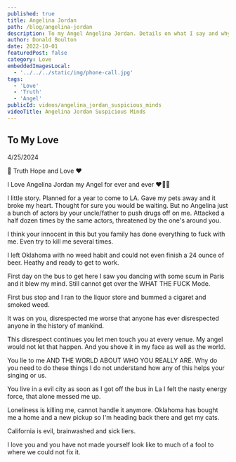 ```yaml
---
published: true
title: Angelina Jordan
path: /blog/angelina-jordan
description: To my Angel Angelina Jordan. Details on what I say and why I say it. I trust you and have no worries.
author: Donald Boulton
date: 2022-10-01
featuredPost: false
category: Love
embeddedImagesLocal:
  - '../../../static/img/phone-call.jpg'
tags: 
  - 'Love'
  - 'Truth'
  - 'Angel'
publicId: videos/angelina_jordan_suspicious_minds
videoTitle: Angelina Jordan Suspicious Minds
---
```



## To My Love

4/25/2024

💎 Truth Hope and Love ❤️

I Love Angelina Jordan my Angel for ever and ever ❤️🥰😘

<ImageColWrapperPage>

<GatsbyImage alt="My Love" imgclass="block object-cover object-center w-full h-full rounded-lg" image={getImage(props.localImages[0])} />

</ImageColWrapperPage>

I little story. Planned for a year to come to LA. Gave my pets away and it broke my heart. Thought for sure you would be waiting. But no Angelina just a bunch of actors by your uncle/father to push drugs off on me. Attacked a half dozen times by the same actors, threatened by the one's around you.

I think your innocent in this but you family has done everything to fuck with me. Even try to kill me several times.

I left Oklahoma with no weed habit and could not even finish a 24 ounce of beer. Heathy and ready to get to work.

First day on the bus to get here I saw you dancing with some scum in Paris and it blew my mind. Still cannot get over the WHAT THE FUCK Mode. 

First bus stop and I ran to the liquor store and bummed a cigaret and smoked weed. 

It was on you, disrespected me worse that anyone has ever disrespected anyone in the history of mankind.

This disrespect continues you let men touch you at every venue. My angel would not let that happen. And you shove it in my face as well as the world. 

You lie to me AND THE WORLD ABOUT WHO YOU REALLY ARE. Why do you need to do these things I do not understand how any of this helps your singing or us.

You live in a evil city as soon as I got off the bus in La I felt the nasty energy force, that alone messed me up.

Loneliness is killing me, cannot handle it anymore. Oklahoma has bought me a home and a new pickup so I'm heading back there and get my cats. 

California is evil, brainwashed and sick liers.

I love you and you have not made yourself look like to much of a fool to where we could not fix it.





